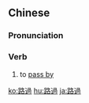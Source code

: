 {{also|路过}}
==Chinese==
{{zh-forms|s=路过}}

===Pronunciation===
{{zh-pron
|m=lùguò
|c=lou6 gwo3
|h=pfs=lu-ko
|mn=lō͘-kòe/lō͘-kè
|cat=v
}}

===Verb===
{{zh-verb}}

# {{lb|zh|Intermediate Mandarin}} to [[pass by]]

[[ko:路過]]
[[hu:路過]]
[[ja:路過]]